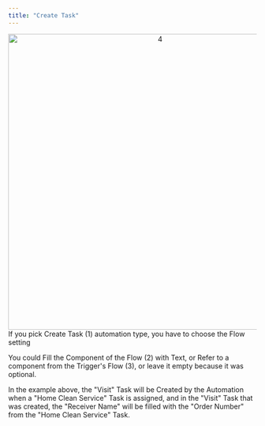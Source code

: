```yaml
---
title: "Create Task"
---
```



<div align="center">
  <img src="https://t3837933.p.clickup-attachments.com/t3837933/f873f9c0-f8a3-4783-8a5f-a763964c8d2e/4.png" alt="4" width="600" />
</div>
If you pick Create Task (1) automation type, you have to choose the Flow setting

You could Fill the Component of the Flow (2) with Text, or Refer to a component from the Trigger's Flow (3), or leave it empty because it was optional.

In the example above, the "Visit" Task will be Created by the Automation when a "Home Clean Service" Task is assigned, and in the "Visit" Task that was created, the "Receiver Name" will be filled with the "Order Number" from the "Home Clean Service" Task.
